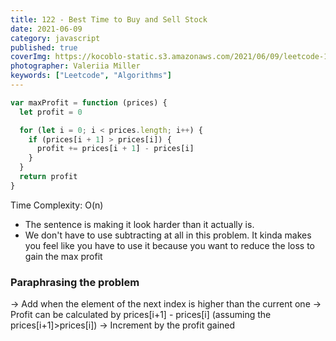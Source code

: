 ```yaml
---
title: 122 - Best Time to Buy and Sell Stock
date: 2021-06-09
category: javascript
published: true
coverImg: https://kocoblo-static.s3.amazonaws.com/2021/06/09/leetcode-122/cover-img.jpg
photographer: Valeriia Miller
keywords: ["Leetcode", "Algorithms"]
---
```


```js
var maxProfit = function (prices) {
  let profit = 0

  for (let i = 0; i < prices.length; i++) {
    if (prices[i + 1] > prices[i]) {
      profit += prices[i + 1] - prices[i]
    }
  }
  return profit
}
```

Time Complexity: O(n)

- The sentence is making it look harder than it actually is.
- We don't have to use subtracting at all in this problem. It kinda makes you feel like you have to use it because you want to reduce the loss to gain the max profit

### Paraphrasing the problem

-> Add when the element of the next index is higher than the current one
-> Profit can be calculated by prices[i+1] - prices[i] (assuming the prices[i+1]>prices[i])
-> Increment by the profit gained
